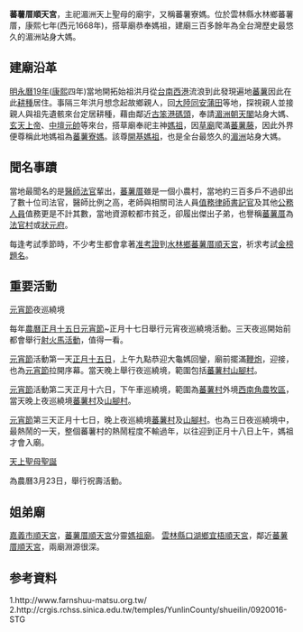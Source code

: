 {{Multiple issues|
{{Tone|time=2021-03-26T02:47:45+00:00}}
{{Original research|time=2021-03-26T02:47:45+00:00}}
}}
{{東亞廟宇
| name = 蕃薯厝順天宮
| location = [[雲林縣|雲林縣]][[水林鄉|水林鄉]][[蕃薯村|蕃薯村]][[蕃薯厝|蕃薯厝]]102號
| god = [[天上聖母|天上聖母]]
| struct = 順天宮為具有三川五門的大廟，前為媽祖正殿，後為觀音殿恭奉[[觀世音佛祖|觀世音佛祖]]及[[地藏王菩薩|地藏王菩薩]]，旁有太歲殿與將軍會，後有香客餐廳大樓
| open_year =清[[康熙|康熙]]七年（西元1668年) 
| cere_date =  [[元宵節|元宵節]]夜巡繞境 農曆三月二十三日（湄洲天上聖母之誕辰）
|}}
'''蕃薯厝順天宮'''，主祀湄洲天上聖母的廟宇，又稱蕃薯寮媽。位於雲林縣水林鄉蕃薯厝，康熙七年(西元1668年)，搭草廟恭奉媽祖，建廟三百多餘年為全台灣歷史最悠久的湄洲站身大媽。

==建廟沿革==
[[明永曆19年|明永曆19年]]([[康熙|康熙]]四年)當地開拓始祖洪月從[[台南|台南]][[西港|西港]]流浪到此發現遍地[[蕃薯|蕃薯]]因此在此[[耕種|耕種]]居住。事隔三年洪月想念起故鄉親人，回[[大陸|大陸]][[同安|同安]][[蒲田|蒲田]]等地，探視親人並接親人與祖先遺骸來台定居耕種，藉由鄰近[[古笨港碼頭|古笨港碼頭]]，奉請[[湄洲|湄洲]][[朝天閣|朝天閣]]站身大媽、[[玄天上帝|玄天上帝]]、[[中壇元帥|中壇元帥]]等來台，搭草廟奉祀主神[[媽祖|媽祖]]，因[[草廟|草廟]]爬滿[[蕃薯藤|蕃薯藤]]，因此外界便尊稱此地媽祖為[[蕃薯寮媽|蕃薯寮媽]]。該尊[[開基|開基]][[媽祖|媽祖]]，也是全台最悠久的[[湄洲|湄洲]]站身大媽。

==聞名事蹟==
當地最聞名的是[[醫師|醫師]][[法官|法官]]輩出，[[蕃薯厝|蕃薯厝]]雖是一個小農村，當地約三百多戶不過卻出了數十位司法官，醫師比例之高，老師與相關司法人員[[值務律師|值務律師]][[書記官|書記官]]及其他[[公務人員|公務人員]]值務更是不計其數，當地資源較都市貧乏，卻履出傑出子弟，也譽稱[[蕃薯厝|蕃薯厝]]為[[法官村|法官村]]或[[狀元府|狀元府]]。

每逢考試季節時，不少考生都會拿著[[准考證|准考證]]到[[水林鄉|水林鄉]][[蕃薯厝|蕃薯厝]][[順天宮|順天宮]]，祈求考試[[金榜題名|金榜題名]]。

==重要活動==
;[[元宵節|元宵節]]夜巡繞境
每年[[農曆|農曆]][[正月十五日|正月十五日]][[元宵節|元宵節]]~正月十七日舉行元宵夜巡繞境活動。三天夜巡開始前都會舉行[[射火馬活動|射火馬活動]]，值得一看。

[[元宵節|元宵節]]活動第一天[[正月十五日|正月十五日]]，上午九點恭迎大龜媽回鑾，廟前擺滿[[鞭炮|鞭炮]]，迎接，也為[[元宵節|元宵節]]拉開序幕。當天晚上舉行夜巡繞境，範圍包括[[蕃薯村|蕃薯村]][[山腳村|山腳村]]。

[[元宵節|元宵節]]活動第二天正月十六日，下午車巡繞境，範圍為[[蕃薯村|蕃薯村]]外境[[西南角|西南角]][[農牧區|農牧區]]，當天晚上夜巡繞境[[蕃薯村|蕃薯村]]及[[山腳村|山腳村]]。

[[元宵節|元宵節]]第三天正月十七日，晚上夜巡繞境[[蕃薯村|蕃薯村]]及[[山腳村|山腳村]]。也為三日夜巡繞境中，最熱鬧的一天，整個蕃薯村的熱鬧程度不輸過年，以往迎到正月十八日上午，媽祖才會入廟。

;[[天上聖母聖誕|天上聖母聖誕]]
為農曆3月23日，舉行祝壽活動。<references />

==姐弟廟==
[[嘉義市|嘉義市]][[順天宮|順天宮]]，[[蕃薯厝順天宮|蕃薯厝順天宮]]分靈[[媽祖廟|媽祖廟]]。
[[雲林縣|雲林縣]][[口湖鄉|口湖鄉]][[宜梧順天宮|宜梧順天宮]]，鄰近[[蕃薯厝順天宮|蕃薯厝順天宮]]，兩廟淵源很深。

== 参考資料 ==
1.http://www.farnshuu-matsu.org.tw/
2.http://crgis.rchss.sinica.edu.tw/temples/YunlinCounty/shueilin/0920016-STG